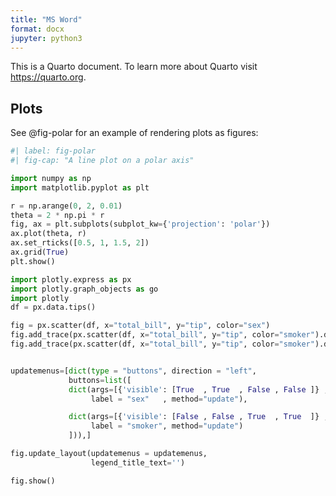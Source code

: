 ```yaml
---
title: "MS Word"
format: docx
jupyter: python3
---
```


This is a Quarto document. To learn more about Quarto visit <https://quarto.org>.

## Plots

See @fig-polar for an example of rendering plots as figures:

```python
#| label: fig-polar
#| fig-cap: "A line plot on a polar axis"

import numpy as np
import matplotlib.pyplot as plt

r = np.arange(0, 2, 0.01)
theta = 2 * np.pi * r
fig, ax = plt.subplots(subplot_kw={'projection': 'polar'})
ax.plot(theta, r)
ax.set_rticks([0.5, 1, 1.5, 2])
ax.grid(True)
plt.show()
```
```python
import plotly.express as px
import plotly.graph_objects as go
import plotly
df = px.data.tips()

fig = px.scatter(df, x="total_bill", y="tip", color="sex")
fig.add_trace(px.scatter(df, x="total_bill", y="tip", color="smoker").data[0])
fig.add_trace(px.scatter(df, x="total_bill", y="tip", color="smoker").data[1])


updatemenus=[dict(type = "buttons", direction = "left",
             buttons=list([
             dict(args=[{'visible': [True  , True  , False , False ]} ,],
                  label = "sex"   , method="update"),

             dict(args=[{'visible': [False , False , True  , True  ]} ,],
                  label = "smoker", method="update")
             ])),]

fig.update_layout(updatemenus = updatemenus,
                  legend_title_text='')

fig.show()
```